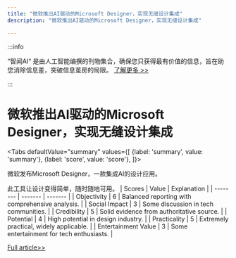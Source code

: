 ```yaml
---
title: "微软推出AI驱动的Microsoft Designer，实现无缝设计集成"
description: "微软推出AI驱动的Microsoft Designer，实现无缝设计集成"

---
```



:::info

“智闻AI“ 是由人工智能编撰的刊物集合，确保您只获得最有价值的信息，旨在助您消除信息差，突破信息茧房的局限。  [了解更多 >>](/)

:::

# 微软推出AI驱动的Microsoft Designer，实现无缝设计集成


<Tabs
	defaultValue="summary"
	values={[
	{label: 'summary', value: 'summary'},
	{label: 'score', value: 'score'},
]}>
<TabItem value="summary">


微软发布Microsoft Designer，一款集成AI的设计应用。

此工具让设计变得简单，随时随地可用。
</TabItem>
<TabItem value="score">
	| Scores     | Value   | Explanation |
	| -------- | ------- | ------- |
	| Objectivity  | 6    | Balanced reporting with comprehensive analysis.    |
	| Social Impact | 3     | Some discussion in tech communities.    |
	| Credibility    | 5    | Solid evidence from authoritative source.    |
	| Potential    | 4    | High potential in design industry.    |
	| Practicality    | 5    | Extremely practical, widely applicable.    |
	| Entertainment Value    | 3    | Some entertainment for tech enthusiasts.    |
</TabItem>
</Tabs>

[Full article>>](https://xiaohu.ai/p/11517)
